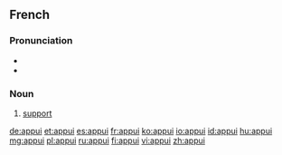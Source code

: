 ==French==

===Pronunciation===
* {{IPA|/apɥi/|lang=fr}}
* {{audio|Fr-appui.ogg|audio}}

===Noun===
{{fr-noun|m}}

# [[support]]

[[de:appui]]
[[et:appui]]
[[es:appui]]
[[fr:appui]]
[[ko:appui]]
[[io:appui]]
[[id:appui]]
[[hu:appui]]
[[mg:appui]]
[[pl:appui]]
[[ru:appui]]
[[fi:appui]]
[[vi:appui]]
[[zh:appui]]